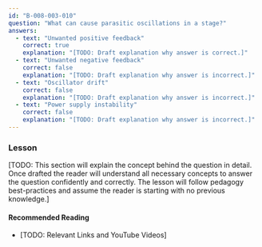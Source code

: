 ```yaml
---
id: "B-008-003-010"
question: "What can cause parasitic oscillations in a stage?"
answers:
  - text: "Unwanted positive feedback"
    correct: true
    explanation: "[TODO: Draft explanation why answer is correct.]"
  - text: "Unwanted negative feedback"
    correct: false
    explanation: "[TODO: Draft explanation why answer is incorrect.]"
  - text: "Oscillator drift"
    correct: false
    explanation: "[TODO: Draft explanation why answer is incorrect.]"
  - text: "Power supply instability"
    correct: false
    explanation: "[TODO: Draft explanation why answer is incorrect.]"
---
```


### Lesson

[TODO: This section will explain the concept behind the question in detail. Once drafted the reader will understand all necessary concepts to answer the question confidently and correctly. The lesson will follow pedagogy best-practices and assume the reader is starting with no previous knowledge.]

#### Recommended Reading

- [TODO: Relevant Links and YouTube Videos]
